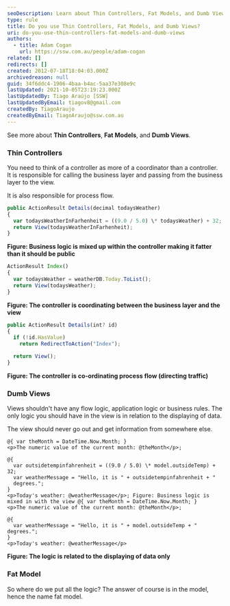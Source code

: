 ```yaml
---
seoDescription: Learn about Thin Controllers, Fat Models, and Dumb Views while discovering how to structure efficient software architecture.
type: rule
title: Do you use Thin Controllers, Fat Models, and Dumb Views?
uri: do-you-use-thin-controllers-fat-models-and-dumb-views
authors:
  - title: Adam Cogan
    url: https://ssw.com.au/people/adam-cogan
related: []
redirects: []
created: 2012-07-18T18:04:03.000Z
archivedreason: null
guid: 34f6ddc4-1906-4baa-b4ac-5aa37e308e9c
lastUpdated: 2021-10-05T23:19:23.000Z
lastUpdatedBy: Tiago Araújo [SSW]
lastUpdatedByEmail: tiagov8@gmail.com
createdBy: TiagoAraujo
createdByEmail: TiagoAraujo@ssw.com.au
---
```

See more about **Thin Controllers**, **Fat Models**, and **Dumb Views**.
### Thin Controllers

You need to think of a controller as more of a coordinator than a controller.
It is responsible for calling the business layer and passing from the business layer to the view.

It is also responsible for process flow.

```javascript
public ActionResult Details(decimal todaysWeather)
{
  var todaysWeatherInFarhenheit = ((9.0 / 5.0) \* todaysWeather) + 32;
  return View(todaysWeatherInFarhenheit);
}
```

**Figure: Business logic is mixed up within the controller making it fatter than it should be public**

```javascript
ActionResult Index()
{
  var todaysWeather = weatherDB.Today.ToList();
  return View(todaysWeather);
}
```

**Figure: The controller is coordinating between the business layer and the view**

```javascript
public ActionResult Details(int? id)
{
  if (!id.HasValue)
    return RedirectToAction("Index");

  return View();
}
```

**Figure: The controller is co-ordinating process flow (directing traffic)**

### Dumb Views

Views shouldn't have any flow logic, application logic or business rules.
The only logic you should have in the view is in relation to the displaying of data.

The view should never go out and get information from somewhere else.

```razor
@{ var theMonth = DateTime.Now.Month; }
<p>The numeric value of the current month: @theMonth</p>;

@{
  var outsidetempinfahrenheit = ((9.0 / 5.0) \* model.outsideTemp) + 32;
  var weatherMessage = "Hello, it is " + outsidetempinfahrenheit + "
  degrees.";
}
<p>Today's weather: @weatherMessage</p>; Figure: Business logic is mixed in with the view @{ var theMonth = DateTime.Now.Month; }
<p>The numeric value of the current month: @theMonth</p>;

@{
  var weatherMessage = "Hello, it is " + model.outsideTemp + " degrees.";
}
<p>Today's weather: @weatherMessage</p>
```

**Figure: The logic is related to the displaying of data only**

### Fat Model

So where do we put all the logic? The answer of course is in the model, hence the name fat model.
